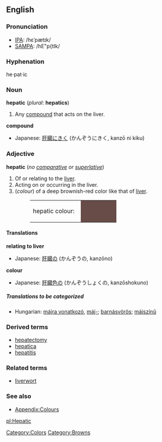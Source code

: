 {{Wikipedia}}
==English==

===Pronunciation===
*[[IPA]]: /hɛˈpætɪk/
*[[SAMPA]]: /hE"p{tIk/

===Hyphenation===
he·pat·ic

===Noun===
'''hepatic''' (''plural'': '''hepatics''')
#Any [[compound]] that acts on the liver.

'''compound'''
{{top}}
*Japanese: [[ 肝臓]]にきく (かんぞうにきく, kanzō ni kiku)
{{mid}}
{{bottom}}

===Adjective===
'''hepatic''' (''no [[comparative]] or [[superlative]]'')
#Of or relating to the [[liver]].
#Acting on or occurring in the liver.
#(''colour'') of a deep brownish-red color like that of [[liver]].
#:<table><tr><td>hepatic colour: &nbsp;</td><td bgcolor="#674C47" width="80">&nbsp; </td></tr></table>

====Translations====
'''relating to liver'''
{{top}}
*Japanese: [[ 肝臓]]の (かんぞうの, kanzōno)
{{mid}}
{{bottom}}

'''colour'''
{{top}}
*Japanese: [[ 肝臓]][[色]]の (かんぞうしょくの, kanzōshokuno)
{{mid}}
{{bottom}}

=====Translations to be categorized=====
{{checktrans}}
<!--Remove this section once all of the translations below have been moved into the tables above.-->

*Hungarian: [[májra vonatkozó]], [[máj-]]; [[barnásvörös]]; [[májszínű]]

===Derived terms===
*[[hepatectomy]]
*[[hepatica]]
*[[hepatitis]]

===Related terms===
*[[liverwort]]

===See also===
*[[Wiktionary_Appendix:Colours|Appendix:Colours]]

[[Category:Colors]]
[[Category:Browns]]

[[pl:Hepatic]]